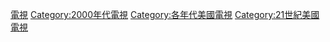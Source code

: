 [[Category:2000年代美國|電視]]
[[Category:2000年代電視|Category:2000年代電視]]
[[Category:各年代美國電視|Category:各年代美國電視]]
[[Category:21世紀美國電視|Category:21世紀美國電視]]